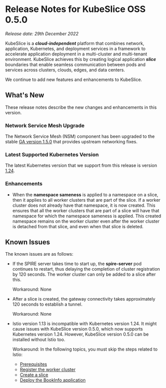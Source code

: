 # Release Notes for KubeSlice OSS 0.5.0

*Release date: 29th December 2022*

KubeSlice is a ***cloud-independent*** platform that combines network, application, Kubernetes, and deployment services 
in a framework to accelerate application deployment in a multi-cluster and multi-tenant environment. KubeSlice achieves this 
by creating logical application ***slice*** boundaries that enable seamless communication between pods and services across 
clusters, clouds, edges, and data centers.

We continue to add new features and enhancements to KubeSlice. 

## What's New
These release notes describe the new changes and enhancements in this version.

### Network Service Mesh Upgrade 
The Network Service Mesh (NSM) component has been upgraded to the stable 
[GA version 1.5.0](https://networkservicemesh.io/docs/releases/v1.5.0/) that provides upstream networking fixes. 

### Latest Supported Kubernetes Version 
The latest Kubernetes version that we support from this release is version [1.24](https://v1-24.docs.kubernetes.io/). 

### Enhancements 
* When the **namespace sameness** is applied to a namespace on a slice, then it applies to all worker 
  clusters that are part of the slice. If a worker cluster does not already have that namespace, it is now created. This 
  ensures that all the worker clusters that are part of a slice will have that 
  namespace for which the namespace sameness is applied. This created namespace remains on the worker 
  cluster even after the worker cluster is detached from that slice, and even when that slice is deleted.

## Known Issues
The known issues are as follows:

- If the SPIRE server takes time to start up, the **spire-server** pod continues to restart, thus delaying the completion 
of cluster registration by 120 seconds. The worker cluster can only be added to a slice after this.
  
  Workaround: None

- After a slice is created, the gateway connectivity takes approximately 120 seconds to establish a tunnel.
 
  Workaround: None

- Istio version 1.13 is incompatible with Kubernetes version 1.24. It might cause issues with KubeSlice version 0.5.0, which 
  now supports Kubernetes version 1.24. However, KubeSlice version 0.5.0 can be installed without Istio too.
  
  Workaround: In the following topics, you must skip the steps related to Istio:

  * [Prerequisites](/versioned_docs/version-1.3.0/get-started/prerequisites/prerequisites-install-istio.mdx)
  * [Register the worker cluster](versioned_docs/version-1.3.0/install-kubeslice/yaml/yaml-register-worker-clusters.mdx)
  * [Create a slice](/versioned_docs/version-1.3.0/install-kubeslice/yaml/slice-operations/slice-operations-slice-creation.mdx)
  * [Deploy the BookInfo application](/versioned_docs/version-1.3.0/tutorials/yaml-tutorials/deploy-the-bookinfo-application.mdx)